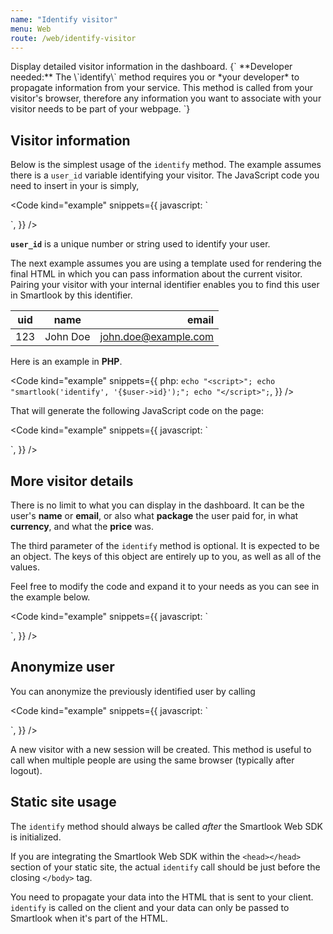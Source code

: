 ```yaml
---
name: "Identify visitor"
menu: Web
route: /web/identify-visitor
---
```



<Title>Identify visitor</Title>
<Subtitle>Display detailed visitor information in the dashboard.</Subtitle>

<TextBlock kind="important">
{`
**Developer needed:** The \`identify\` method requires you or *your developer* to propagate information from your service. This method is called from your visitor's browser, therefore any information you want to associate with your visitor needs to be part of your webpage.
`}
</TextBlock>

## Visitor information

Below is the simplest usage of the `identify` method. The example assumes there is a `user_id` variable identifying your visitor. The JavaScript code you need to insert in your is simply,

<Code
  kind="example"
  snippets={{
    javascript: `
<script>
  smartlook('identify', user_id);
</script>
`,
  }}
/>

**`user_id`** is a unique number or string used to identify your user.

The next example assumes you are using a template used for rendering the final HTML in which you can pass information about the current visitor. Pairing your visitor with your internal identifier enables you to find this user in Smartlook by this identifier.


| uid        | name          | email                |
| ---------  |:-------------:| --------------------:|
| 123        | John Doe      | john.doe@example.com |

Here is an example in **PHP**.

<Code
  kind="example"
  snippets={{
    php: `
echo "<script>";
echo "smartlook('identify', '{$user->id}');";
echo "</script>";
`,
  }}
/>

That will generate the following JavaScript code on the page:

<Code
  kind="example"
  snippets={{
    javascript: `
<script>
  smartlook('identify', '123');
</script>
`,
  }}
/>

## More visitor details

There is no limit to what you can display in the dashboard. It can be the user's **name** or **email**, or also what **package** the user paid for, in what **currency**, and what the **price** was.

The third parameter of the `identify` method is optional. It is expected to be an object. The keys of this object are entirely up to you, as well as all of the values.

Feel free to modify the code and expand it to your needs as you can see in the example below.

<Code
  kind="example"
  snippets={{
    javascript: `
<script>
  smartlook('identify', uid, {
    "name": "John Doe",
    "email": "john.doe@example.com",
    "package": "Premium",
    "currency": "USD",
    "price": 150
  });
</script>
`,
  }}
/>

## Anonymize user

You can anonymize the previously identified user by calling

<Code
  kind="example"
  snippets={{
    javascript: `
<script>
  smartlook('anonymize');
</script>
`,
  }}
/>

A new visitor with a new session will be created.
This method is useful to call when multiple people are using the same browser (typically after logout).

## Static site usage

The `identify` method should always be called *after* the Smartlook Web SDK is initialized.

If you are integrating the Smartlook Web SDK within the `<head></head>` section of your static site, the actual `identify` call should be just before the closing `</body>` tag.

You need to propagate your data into the HTML that is sent to your client. `identify` is called on the client and your data can only be passed to Smartlook when it's part of the HTML.
